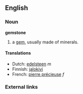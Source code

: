 ==English==

===Noun===
'''gemstone'''

#a [[gem]], usually made of minerals.

====Translations====
*Dutch: [[edelsteen]] ''m''
*Finnish: [[jalokivi]]
*French: [[pierre précieuse]] ''f''

===External links===
{{pedialite}}